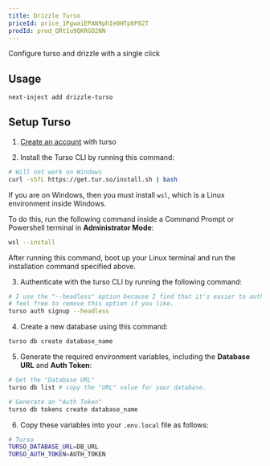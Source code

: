 ```yaml
---
title: Drizzle Turso
priceId: price_1PgwaiEPAN9phIe0HTp6P82T
prodId: prod_QRt1u9QKRGO2NN
---
```



Configure turso and drizzle with a single click

## Usage

```bash
next-inject add drizzle-turso
```

## Setup Turso

1. [Create an account](https://accounts.turso.tech/sign-in) with turso

2. Install the Turso CLI by running this command:

```bash
# Will not work on Windows
curl -sSfL https://get.tur.so/install.sh | bash
```

<Callout title="For Windows Users" type="warn">
  
If you are on Windows, then you must install `wsl`, which is a Linux environment inside Windows.

To do this, run the following command inside a Command Prompt or Powershell terminal in **Administrator Mode**:

```bash
wsl --install
```

After running this command, boot up your Linux terminal and run the installation command specified above.

</Callout>

3. Authenticate with the turso CLI by running the following command:

```bash
# I use the "--headless" option because I find that it's easier to authenticate,
# feel free to remove this option if you like.
turso auth signup --headless
```

4. Create a new database using this command:

```bash
turso db create database_name
```

5. Generate the required environment variables, including the **Database URL** and **Auth Token**:

```bash
# Get the "Database URL"
turso db list # copy the "URL" value for your database.

# Generate an "Auth Token"
turso db tokens create database_name
```

6. Copy these variables into your `.env.local` file as follows:

```bash title=".env.local"
# Turso
TURSO_DATABASE_URL=DB_URL
TURSO_AUTH_TOKEN=AUTH_TOKEN
```
